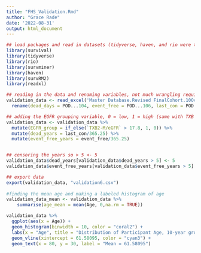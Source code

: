 ```yaml
---
title: "FHS_Validation.Rmd"
author: "Grace Rade"
date: '2022-08-31'
output: html_document
---
```

```r
## load packages and read in datasets (tidyverse, haven, and rio were the only packages that I actually needed for this)
library(survival)
library(tidyverse)
library(rio)
library(survminer)
library(haven)
library(survRM2)
library(readxl)

## reading in the data and renaming variables, not much wrangling required for this data
validation_data <- read_excel('Master Database.Revised FinalCohort.10Oct21.xlsx') %>% 
  rename(dead_days = POD...104, event_free = POD...106, last_con = POD...101, Event = 'Death/LVAD/Tx', TBX_group = 'TXB2-M Group') 

## adding the EGFR grouping variable, 0 = low, 1 = high (same with TXB group)
validation_data <- validation_data %>% 
  mutate(EGFR_group = if_else(`TXB2-M/eGFR` > 17.8, 1, 0)) %>% 
  mutate(dead_years = last_con/365.25) %>% 
  mutate(event_free_years = event_free/365.25)


## censoring the years so > 5 <- 5
validation_data$dead_years[validation_data$dead_years > 5] <- 5
validation_data$event_free_years[validation_data$event_free_years > 5] <- 5

## export data
export(validation_data, "validation6.csv")
  
#finding the mean age and making a labeled histogram of age
validation_data_mean <- validation_data %>% 
    summarise(age_mean = mean(Age, 0,na.rm = TRUE))

validation_data %>% 
  ggplot(aes(x = Age)) + 
  geom_histogram(binwidth = 10, color = "coral2") +
  labs(x = "Age", title = "Distribution of Participant Age, 10-year groups") +
  geom_vline(xintercept = 61.58095, color = "cyan3") +
  geom_text(x = 80, y = 30, label = "Mean = 61.58095")
```

